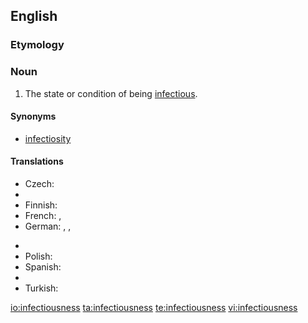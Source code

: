==English==

===Etymology===
{{suffix|infectious|ness}}

===Noun===
{{en-noun|-}}

# The state or condition of being [[infectious]].

====Synonyms====
* [[infectiosity]]

====Translations====
{{trans-top|state or condition of being infectious}}
* Czech: {{t|cs|nakažlivost|f}}
* {{trreq|nl}}
* Finnish: {{t|fi|tarttuvuus}}
* French: {{t|fr|infectiosité|f}}, {{t|fr|nature infectieuse|f}}
* German: {{t|de|Infektiosität|f}}, {{t|de|Ansteckungsfähigkeit|f}}, {{t|de|Ansteckungsgefahr|f}}
{{trans-mid}}
* {{trreq|it}}
* Polish: {{t|pl|zaraźliwość|f}}
* Spanish: {{t|es|infectividad|f}}
* {{trreq|sv}}
* Turkish: {{t+|tr|bulaşıcılık}}
{{trans-bottom}}

[[io:infectiousness]]
[[ta:infectiousness]]
[[te:infectiousness]]
[[vi:infectiousness]]